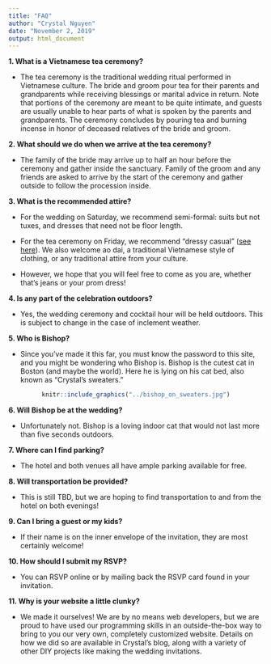 ```yaml
---
title: "FAQ"
author: "Crystal Nguyen"
date: "November 2, 2019"
output: html_document
---
```


<div align="left">
**1. What is a Vietnamese tea ceremony?**

<div class="nobullet">
* The tea ceremony is the traditional wedding ritual performed in Vietnamese culture. The bride and groom pour tea for their parents and grandparents while receiving blessings or marital advice in return. Note that portions of the ceremony are meant to be quite intimate, and guests are usually unable to hear parts of what is spoken by the parents and grandparents. The ceremony concludes by pouring tea and burning 
incense in honor of deceased relatives of the bride and groom. 
</div>  
  
**2. What should we do when we arrive at the tea ceremony?**

<div class="nobullet">
* The family of the bride may arrive up to half an hour before the ceremony and gather inside the sanctuary. Family of the groom and any friends are asked to arrive by the start of the ceremony and gather outside to follow the procession inside.
</div>

<!-- **3. Where do we sit for the tea ceremony?** -->
<!-- <div class="nobullet"> -->
<!-- * The front row is reserved for immediate family members taking part in the ceremony. Otherwise, guests may take their seats wherever they like. -->
<!-- </div> -->

**3. What is the recommended attire?**

<div class="nobullet">
* For the wedding on Saturday, we recommend semi-formal: suits but not 
tuxes, and dresses that need not be floor length. 

* For the tea ceremony on Friday, we recommend "dressy casual" ([see here](https://www.lifesavvy.com/2435/dress-code-guide-what-does-dressy-casual-mean/){target="_blank"}). We also welcome ao dai, a traditional Vietnamese style of clothing, or any  traditional attire from your culture.

* However, we hope that you will feel free to come as you are, whether that's jeans or your prom dress!
</div>

**4. Is any part of the celebration outdoors?**
<div class="nobullet">
* Yes, the wedding ceremony and cocktail hour will be held outdoors. This is subject to change in the case of inclement weather.
</div>

**5. Who is Bishop?**

<div class="nobullet">
* Since you've made it this far, you must know the password to this site, and you might be wondering who Bishop is. Bishop is the cutest cat in Boston (and maybe the world). Here he is lying on his cat bed, also known as "Crystal's sweaters."
</div>

<center>
```r
knitr::include_graphics("../bishop_on_sweaters.jpg")
```

</div>

<div align="left">

**6. Will Bishop be at the wedding?**
<div class="nobullet">
* Unfortunately not. Bishop is a loving indoor cat that would not last more than five seconds outdoors.
</div>

**7. Where can I find parking?**
<div class="nobullet">
* The hotel and both venues all have ample parking available for free.
</div>

**8. Will transportation be provided?**
<div class="nobullet">
* This is still TBD, but we are hoping to find transportation to and from the hotel on both evenings!
</div>

**9. Can I bring a guest or my kids?**
<div class="nobullet">
* If their name is on the inner envelope of the invitation, they are most certainly welcome!
</div>

**10. How should I submit my RSVP?**
<div class="nobullet">
* You can RSVP online or by mailing back the RSVP card found in your invitation.
</div>

**11. Why is your website a little clunky?**
<div class="nobullet">
* We made it ourselves! We are by no means web developers, but we are proud to have used our programming skills in an outside-the-box way to bring to you our very own, completely customized website. Details on how we did so are available in Crystal's blog, along with a variety of other DIY projects like making the wedding invitations. 
</div>
</div>

<br>

<br>

<br>

<br>

<br>
